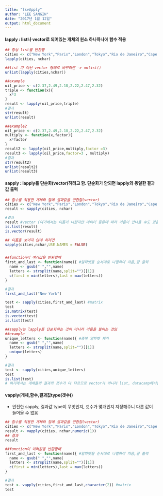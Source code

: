 ---
title: "lsvApply"
author: "LEE SANGIN"
date: "2017년 1월 12일"
output: html_document
---

#### lapply : list나 vector로 되어있는 개체의 원소 하나하나에 함수 적용
```{r}
## 항상 list를 반환함
cities <- c("New York","Paris","London","Tokyo","Rio de Janeiro","Cape Town")
lapply(cities, nchar)

##list 가 아닌 vector 형태로 바꾸려면 -> unlist()
unlist(lapply(cities,nchar))

##example
oil_price <- c(2.37,2.49,2.18,2.22,2.47,2.32)
triple <- function(x){
  x*3
}
result <- lapply(oil_price,triple)
#결과
str(result)
unlist(result)

##example2
oil_price <- c(2.37,2.49,2.18,2.22,2.47,2.32)
multiply <- function(x,factor){
  x*factor
}
result2 <- lapply(oil_price,multiply,factor =3)
result3 <- lapply(oil_price,factor=3 , multiply)
#결과
str(result2)
unlist(result2)
unlist(result3)
```

#### sapply : lapply를 단순화(vector)하려고 함. 단순화가 안되면 lapply와 동일한 결과값 출력
```{r}
## 함수를 적용한 개체와 함께 결과값을 반환함(vector)
cities <- c("New York","Paris","London","Tokyo","Rio de Janeiro","Cape Town")
result <- sapply(cities, nchar)

#결과 
result #vector (여기에서는 이름이 나왔지만 데이터 종류에 따라 이름이 안나올 수도 있음)
is.list(result)
is.vector(result)

## 이름을 보이지 않게 하려면
sapply(cities,nchar,USE.NAMES = FALSE)


##function이 여러값을 반환할때
first_and_last <- function(name){ #알파벳을 순서대로 나열하여 처음,끝 출력
  name <- gsub(" ","",name)
  letters <- strsplit(name,split="")[[1]]
  c(first = min(letters),last = max(letters))
}

#결과
first_and_last("New York")

test <- sapply(cities,first_and_last) #matrix
test
is.matrix(test)
is.vector(test)
is.list(test)

##sapply는 lapply를 단순화하는 것이 아니라 이름을 붙이는 것임
##example
unique_letters <- function(name){ #중복 알파벳 제거
  name <- gsub(" ","",name)
  letters <- strsplit(name,split="")[[1]]
  unique(letters)
}

#결과
test <- sapply(cities,unique_letters)
test
is.list(test)
# 여기에서는 개체들의 결과의 갯수가 다 다르므로 vector가 아니라 list, datacamp에서는 이걸 해결 못한다고 함
```

#### vapply(개체,함수,결과값type(갯수)) 
* 안전한 sapply, 결과값 type이 무엇인지, 갯수가 몇개인지 지정해주니 다른 값이 들어올 수 없음
```{r}
## 함수를 적용한 개체와 함께 결과값을 반환함(vector)
cities <- c("New York","Paris","London","Tokyo","Rio de Janeiro","Cape Town")
result <- vapply(cities, nchar,numeric(1))
## 결과
result

##function이 여러값을 반환할때
first_and_last <- function(name){ #알파벳을 순서대로 나열하여 처음,끝 출력
  name <- gsub(" ","",name)
  letters <- strsplit(name,split="")[[1]]
  c(first = min(letters),last = max(letters))
}

#결과
test <- vapply(cities,first_and_last,character(2)) #matrix
test
```

